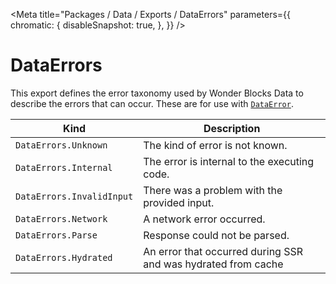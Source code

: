 
<Meta
    title="Packages / Data / Exports / DataErrors"
    parameters={{
        chromatic: {
            disableSnapshot: true,
        },
    }}
/>

# DataErrors

This export defines the error taxonomy used by Wonder Blocks Data to describe the errors that can occur. These are for use with <a href="./?path=/docs/packages-data-exports-dataerror--docs">`DataError`</a>.

| Kind                      | Description                                                   |
| ------------------------- | ------------------------------------------------------------- |
| `DataErrors.Unknown`      | The kind of error is not known.                               |
| `DataErrors.Internal`     | The error is internal to the executing code.                  |
| `DataErrors.InvalidInput` | There was a problem with the provided input.                  |
| `DataErrors.Network`      | A network error occurred.                                     |
| `DataErrors.Parse`        | Response could not be parsed.                                 |
| `DataErrors.Hydrated`     | An error that occurred during SSR and was hydrated from cache |
